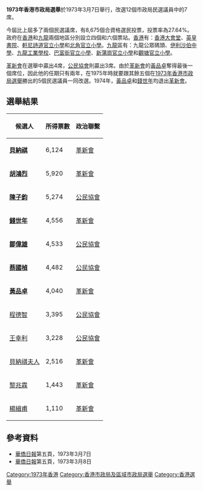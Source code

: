 '''1973年香港市政局選舉'''於1973年3月7日舉行，改選12個市政局民選議員中的7席。

今屆比上屆多了兩個民選議席，有8,675個合資格選民投票，投票率為27.64%。政府在[[香港島|香港]]和[[九龍|九龍]]兩個地區分別設立四個和六個票站。[[香港島|香港]]有：[[香港大會堂|香港大會堂]]、[[英皇書院|英皇書院]]、[[軒尼詩道官立小學|軒尼詩道官立小學]]和[[北角官立小學|北角官立小學]]。[[九龍|九龍]]區有：九龍公眾碼頭、[[伊利沙伯中學|伊利沙伯中學]]、[[九龍工業學校|九龍工業學校]]、[[巴富街官立小學|巴富街官立小學]]、[[新蒲崗官立小學|新蒲崗官立小學]]和[[觀塘官立小學|觀塘官立小學]]。

[[革新會|革新會]]在選舉中贏出4席，[[公民協會|公民協會]]則贏出3席。由於[[革新會|革新會]]的[[黃品卓|黃品卓]]奪得最後一個席位，因此他的任期只有兩年，在1975年時就要跟其餘五個在[[1973年選舉|1973年香港市政局選舉]]勝出的5個民選議員一同改選。1974年，[[黃品卓|黃品卓]]和[[錢世年|錢世年]]均退出[[革新會|革新會]]。

==選舉結果==

{| class="wikitable" 
|- 
!候選人||所得票數||政治聯繫
|-
|'''[[貝納祺|貝納祺]]'''||6,124||[[革新會|革新會]]
|-
|'''[[胡鴻烈|胡鴻烈]]'''||5,920||[[革新會|革新會]]
|-
|'''[[陳子鈞|陳子鈞]]'''||5,274||[[公民協會|公民協會]]
|-
|'''[[錢世年|錢世年]]'''||4,556||[[革新會|革新會]]
|-
|'''[[鄒偉雄|鄒偉雄]]'''||4,533||[[公民協會|公民協會]]
|-
|'''[[蔡國楨|蔡國楨]]'''||4,482||[[公民協會|公民協會]]
|-
|'''[[黃品卓|黃品卓]]'''||4,040||[[革新會|革新會]]
|-
|[[程德智|程德智]]||3,395||[[公民協會|公民協會]]
|-
|[[王幸利|王幸利]]||3,228||[[公民協會|公民協會]]
|-
|[[貝納祺夫人|貝納祺夫人]]||2,516||[[革新會|革新會]]
|-
|[[黎兆霖|黎兆霖]]||1,443||[[革新會|革新會]]
|-
|[[楊緝甫|楊緝甫]]||1,110||[[革新會|革新會]]
|}

==參考資料==
*[[華僑日報|華僑日報]]第五頁，1973年3月7日
*[[華僑日報|華僑日報]]第五頁，1973年3月8日
{{香港選舉}}
{{香港市政局及區域市政局選舉}}
[[Category:1973年香港|Category:1973年香港]]
[[Category:香港市政局及區域市政局選舉|Category:香港市政局及區域市政局選舉]]
[[Category:香港選舉|Category:香港選舉]]